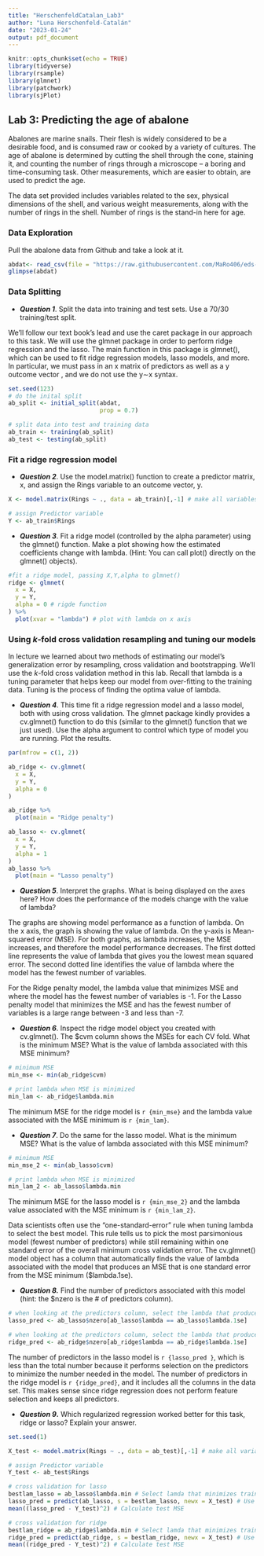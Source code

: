 ```yaml
---
title: "HerschenfeldCatalan_Lab3"
author: "Luna Herschenfeld-Catalán"
date: "2023-01-24"
output: pdf_document
---
```


```r
knitr::opts_chunk$set(echo = TRUE)
library(tidyverse)
library(rsample)
library(glmnet)
library(patchwork)
library(sjPlot)
```

## Lab 3: Predicting the age of abalone

Abalones are marine snails. Their flesh is widely considered to be a desirable food, and is consumed raw or cooked by a variety of cultures. The age of abalone is determined by cutting the shell through the cone, staining it, and counting the number of rings through a microscope -- a boring and time-consuming task. Other measurements, which are easier to obtain, are used to predict the age.

The data set provided includes variables related to the sex, physical dimensions of the shell, and various weight measurements, along with the number of rings in the shell. Number of rings is the stand-in here for age.

### Data Exploration

Pull the abalone data from Github and take a look at it.

```r
abdat<- read_csv(file = "https://raw.githubusercontent.com/MaRo406/eds-232-machine-learning/main/data/abalone-data.csv")
glimpse(abdat)

```

### Data Splitting

-   ***Question 1***. Split the data into training and test sets. Use a 70/30 training/test split.

We'll follow our text book's lead and use the caret package in our approach to this task. We will use the glmnet package in order to perform ridge regression and the lasso. The main function in this package is glmnet(), which can be used to fit ridge regression models, lasso models, and more. In particular, we must pass in an x matrix of predictors as well as a y outcome vector , and we do not use the y∼x syntax.

```r
set.seed(123)
# do the inital split
ab_split <- initial_split(abdat,
                          prop = 0.7)

# split data into test and training data 
ab_train <- training(ab_split)
ab_test <- testing(ab_split)
```

### Fit a ridge regression model

-   ***Question 2***. Use the model.matrix() function to create a predictor matrix, x, and assign the Rings variable to an outcome vector, y.

```r

X <- model.matrix(Rings ~ ., data = ab_train)[,-1] # make all variables predictors

# assign Predictor variable
Y <- ab_train$Rings

```


-   ***Question 3***. Fit a ridge model (controlled by the alpha parameter) using the glmnet() function. Make a plot showing how the estimated coefficients change with lambda. (Hint: You can call plot() directly on the glmnet() objects).

```r
#fit a ridge model, passing X,Y,alpha to glmnet()
ridge <- glmnet(
  x = X,
  y = Y,
  alpha = 0 # rigde function
) %>% 
  plot(xvar = "lambda") # plot with lambda on x axis
```


### Using *k*-fold cross validation resampling and tuning our models

In lecture we learned about two methods of estimating our model's generalization error by resampling, cross validation and bootstrapping. We'll use the *k*-fold cross validation method in this lab. Recall that lambda is a tuning parameter that helps keep our model from over-fitting to the training data. Tuning is the process of finding the optima value of lambda.

-   ***Question 4***. This time fit a ridge regression model and a lasso model, both with using cross validation. The glmnet package kindly provides a cv.glmnet() function to do this (similar to the glmnet() function that we just used). Use the alpha argument to control which type of model you are running. Plot the results.
```r
par(mfrow = c(1, 2))

ab_ridge <- cv.glmnet(
  x = X,
  y = Y,
  alpha = 0
)

ab_ridge %>% 
  plot(main = "Ridge penalty")

ab_lasso <- cv.glmnet(
  x = X,
  y = Y,
  alpha = 1
) 
ab_lasso %>% 
  plot(main = "Lasso penalty")

```


-   ***Question 5***. Interpret the graphs. What is being displayed on the axes here? How does the performance of the models change with the value of lambda?

The graphs are showing model performance as a function of lambda. On the x axis, the graph is showing the value of lambda. On the y-axis is Mean-squared error (MSE). For both graphs, as lambda increases, the MSE increases, and therefore the model performance decreases. The first dotted line represents the value of lambda that gives you the lowest mean squared error. The second dotted line identifies the value of lambda where the model has the fewest number of variables. 

For the Ridge penalty model, the lambda value that minimizes MSE and where the model has the fewest number of variables is -1. For the Lasso penalty model that minimizes the MSE and has the fewest number of variables is a large range between -3 and less than -7. 

-   ***Question 6***. Inspect the ridge model object you created with cv.glmnet(). The \$cvm column shows the MSEs for each CV fold. What is the minimum MSE? What is the value of lambda associated with this MSE minimum?

```r

# minimum MSE 
min_mse <- min(ab_ridge$cvm)

# print lambda when MSE is minimized
min_lam <- ab_ridge$lambda.min

```
The minimum MSE for the ridge model is `r {min_mse}` and the lambda value associated with the MSE minimum is `r {min_lam}`.

-   ***Question 7***. Do the same for the lasso model. What is the minimum MSE? What is the value of lambda associated with this MSE minimum?

```r
# minimum MSE 
min_mse_2 <- min(ab_lasso$cvm)

# print lambda when MSE is minimized
min_lam_2 <- ab_lasso$lambda.min
```
The minimum MSE for the lasso model is `r {min_mse_2}` and the lambda value associated with the MSE minimum is `r {min_lam_2}`.

Data scientists often use the "one-standard-error" rule when tuning lambda to select the best model. This rule tells us to pick the most parsimonious model (fewest number of predictors) while still remaining within one standard error of the overall minimum cross validation error. The cv.glmnet() model object has a column that automatically finds the value of lambda associated with the model that produces an MSE that is one standard error from the MSE minimum (\$lambda.1se).

-   ***Question 8.*** Find the number of predictors associated with this model (hint: the \$nzero is the \# of predictors column).
```r
# when looking at the predictors column, select the lambda that produces MSE 1se from the minimum
lasso_pred <- ab_lasso$nzero[ab_lasso$lambda == ab_lasso$lambda.1se]

# when looking at the predictors column, select the lambda that produces MSE 1se from the minimum
ridge_pred <- ab_ridge$nzero[ab_ridge$lambda == ab_ridge$lambda.1se]
```

The number of predictors in the lasso model is `r {lasso_pred }`, which is less than the total number because it performs selection on the predictors to minimize the number needed in the model. The number of predictors in the ridge model is `r {ridge_pred}`, and it includes all the columns in the data set. This makes sense since ridge regression does not perform feature selection and keeps all predictors. 

-   ***Question 9*****.** Which regularized regression worked better for this task, ridge or lasso? Explain your answer.
```r
set.seed(1)

X_test <- model.matrix(Rings ~ ., data = ab_test)[,-1] # make all variables predictors

# assign Predictor variable
Y_test <- ab_test$Rings

# cross validation for lasso 
bestlam_lasso = ab_lasso$lambda.min # Select lamda that minimizes training MSE
lasso_pred = predict(ab_lasso, s = bestlam_lasso, newx = X_test) # Use best lambda to predict test data
mean((lasso_pred - Y_test)^2) # Calculate test MSE

# cross validation for ridge 
bestlam_ridge = ab_ridge$lambda.min # Select lamda that minimizes training MSE
ridge_pred = predict(ab_ridge, s = bestlam_ridge, newx = X_test) # Use best lambda to predict test data
mean((ridge_pred - Y_test)^2) # Calculate test MSE
```

